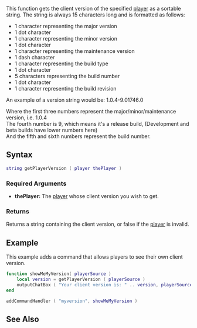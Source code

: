 
{{Server function}}
{{Note|You can also compare if a version is higher than another using the ''<'' or ''>'' operators.}}

This function gets the client version of the specified [[/player.md|player]] as a sortable string. The string is always 15 characters long and is formatted as follows:

* 1 character representing the major version
* 1 dot character
* 1 character representing the minor version
* 1 dot character
* 1 character representing the maintenance version
* 1 dash character
* 1 character representing the build type
* 1 dot character
* 5 characters representing the build number
* 1 dot character
* 1 character representing the build revision

An example of a version string would be: 1.0.4-9.01746.0

Where the first three numbers represent the major/minor/maintenance version, i.e. 1.0.4<br>
The fourth number is 9, which means it's a release build, (Development and beta builds have lower numbers here)<br>
And the fifth and sixth numbers represent the build number.

==Syntax== 

<syntaxhighlight lang="lua">
string getPlayerVersion ( player thePlayer )
</syntaxhighlight> 
{{OOP||[[/player.md|player]]:getVersion|version|}}
===Required Arguments=== 
*'''thePlayer:''' The [[/player.md|player]] whose client version you wish to get.

===Returns===
Returns a string containing the client version, or false if the [[/player.md|player]] is invalid.

==Example== 
<section name="Server" class="server" show="true">
This example adds a command that allows players to see their own client version.
<syntaxhighlight lang="lua">function showMeMyVersion( playerSource )
    local version = getPlayerVersion ( playerSource )
    outputChatBox ( "Your client version is: " .. version, playerSource )
end

addCommandHandler ( "myversion", showMeMyVersion )
</syntaxhighlight>
</section>

==See Also==
{{Player_functions}}